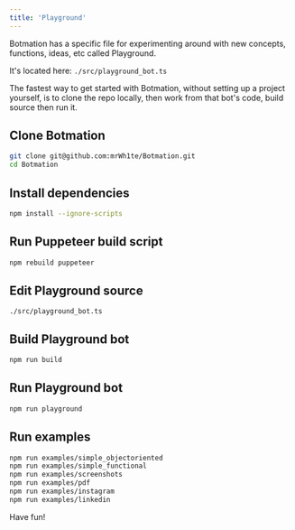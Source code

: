 ---
title: 'Playground'
---

Botmation has a specific file for experimenting around with new concepts, functions, ideas, etc called Playground.

It's located here: `./src/playground_bot.ts`

The fastest way to get started with Botmation, without setting up a project yourself, is to clone the repo locally, then work from that bot's code, build source then run it.

## Clone Botmation

```bash
git clone git@github.com:mrWh1te/Botmation.git
cd Botmation
```

## Install dependencies

```bash
npm install --ignore-scripts
```

## Run Puppeteer build script

```bash
npm rebuild puppeteer
```

## Edit Playground source
`./src/playground_bot.ts`

## Build Playground bot

```bash
npm run build
```

## Run Playground bot

```bash
npm run playground
```

## Run examples

```bash
npm run examples/simple_objectoriented
npm run examples/simple_functional
npm run examples/screenshots
npm run examples/pdf
npm run examples/instagram
npm run examples/linkedin
```

Have fun!